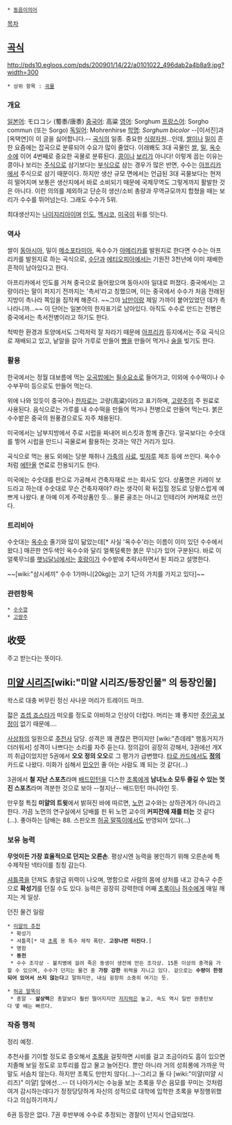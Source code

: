  * [[동음이의어]]

[[목차]]

== [[곡식]] ==
http://pds10.egloos.com/pds/200901/14/22/a0101022_496dab2a4b8a9.jpg?width=300

 * 상위 항목 : [[곡물]]
=== 개요 ===
[[일본어]]: モロコシ (蜀黍/唐黍)
[[중국어]]: 高粱
[[영어]]: Sorghum
[[프랑스어]]: Sorgho commun (또는 Sorgo)
[[독일어]]: Mohrenhirse
[[학명]]: ''Sorghum bicolor''
--[이서진]과 [옥택연]이 이 글을 싫어합니다.--
[[곡식]]의 일종. 중요한 [[식량]]자원...인데, [[쌀]]이나 [[밀]]이 흔한 요즘에는 잡곡으로 분류되어 수요가 많이 줄었다. 이래봬도 3대 곡물인 [[쌀]], [[밀]], [[옥수수]]에 이어 4번째로 중요한 곡물로 분류된다. [[콩]]이나 [[보리]]가 아니다! 이렇게 꼽는 이유는 콩이나 보리는 [[주식]]으로 삼기보다는 [[부식]]으로 삼는 경우가 많은 반면, 수수는 [[아프리카]]에서 주식으로 삼기 때문이다. 하지만 생산 규모 면에서는 언급된 3대 곡물보다는 현저히 떨어지며 보통은 생산지에서 바로 소비되기 때문에 국제무역도 그렇게까지 활발한 것은 아니다. 이런 의의를 제외하고 단순히 생산/소비 총량과 무역규모까지 합쳤을 때는 보리가 수수를 뛰어넘는다. 그래도 수수가 5위.

최대생산지는 [[나이지리아]]이며 [[인도]], [[멕시코]], [[미국]]이 뒤를 잇는다. 
=== 역사 ===
쌀이 [[동아시아]], 밀이 [[메소포타미아]], 옥수수가 [[아메리카]]를 발원지로 한다면 수수는 아프리카를 발원지로 하는 곡식으로, [[수단]]과 [[에티오피아]]에서는 기원전 3천년에 이미 재배한 흔적이 남아있다고 한다. 

아프리카에서 인도를 거쳐 중국으로 들어왔으며 동아시아 일대로 퍼졌다. 중국에서는 고량이라는 말이 퍼지기 전까지는 '촉서'라고 칭했으며, 이는 중국에서 수수가 처음 전래된 지방이 촉나라 쪽임을 짐작케 해준다. ~~그야 [[남만]]이랑 제일 가까이 붙어있었던 데가 촉나라니까...~~ 이 단어는 일본어의 한자표기로 남아있다. 아직도 수수로 만드는 전병은 중국에서는 촉서전병이라고 하기도 한다. 

척박한 환경과 토양에서도 그럭저럭 잘 자라기 때문에 [[아프리카]] 등지에서는 주요 곡식으로 재배되고 있고, 낱알을 갈아 가루로 만들어 [[빵]]을 만들어 먹거나 [[술]]을 빚기도 한다.
=== 활용 ===
한국에서는 정월 대보름에 먹는 [[오곡]][[밥]]에는 [[필수요소]]로 들어가고, 이외에 수수떡이나 수수부꾸미 등으로도 만들어 먹는다. 

위에 나와 있듯이 중국어나 [[한자]]로는 고량(高粱)이라고 표기하며, [[고량주]]의 주 원료로 사용된다. 음식으로는 가루를 내 수수떡을 만들어 먹거나 전병으로 만들어 먹는다. 붉은 수수밭은 중국의 원풍경으로도 자주 채용된다. 

미국에서는 남부지방에서 주로 시럽을 짜내어 비스킷과 함께 즐긴다. 알곡보다는 수숫대를 찧어 시럽을 만드니 곡물로써 활용하는 것과는 약간 거리가 있다. 

곡식으로 먹는 용도 외에는 당분 채취나 [[가축]]의 [[사료]], [[빗자루]] 제조 등에 쓰인다. 옥수수처럼 [[에탄올]] 연료로 전용되기도 한다. 

미국에는 수숫대를 판으로 가공해서 건축자재로 쓰는 회사도 있다. 상품명은 키레이 보드라고 하는데 수숫대로 무슨 건축자재야? 라는 생각이 확 뒤집힐 정도로 당황스럽게 예쁘게 나왔다. [http://www.kireiusa.com/kirei_viewer/kirei.html #] 아예 이게 주력상품인 듯... 물론 골조는 아니고 인테리어 커버재로 쓰인다. 
=== 트리비아 ===
수숫대는 [[옥수수]] 줄기와 많이 닮았는데[* 사실 '옥수수'라는 이름이 이미 있던 수수에서 왔다.] 매끈한 연두색인 옥수수와 달리 얼룩덜룩한 붉은 무늬가 있어 구분된다. 바로 이 얼룩무늬를 [[햇님달님]]에서는 [[호랑이]]가 수수밭에 추락사하면서 튄 피라고 설명한다.

~~[wiki:"삼시세끼" 수수 1가마니(20kg)는 고기 1근의 가치를 가지고 있다]~~
=== 관련항목 ===
 * [[수수깡]]
 * [[고량주]]
== 收受 ==
주고 받는다는 뜻이다.

== [[미얄 시리즈]][wiki:"미얄 시리즈/등장인물" 의 등장인물] ==
왁스로 대충 버무린 정신 사나운 머리가 트레이드 마크. 

젋은 [[죠셉 죠스타]]가 떠오를 정도로 야비하고 인상이 더럽다. 머리는 꽤 좋지만 [[주인공 보정]]이 없기 때문에....

[[사상좌]]의 일원으로 [[추천사]] 담당. 성격은 꽤 괜찮은 편이지만 [wiki:"츤데레" 행동거지가 더러워서] 성격이 나쁘다는 소리를 자주 듣는다. 정의감이 굉장히 강해서, 3권에선 개X끼 취급이었지만 5권에서 '''오오 정의 오오'''로 그 평가가 급변했다. [[타로 카드]]에서도 '''[[정의]]''' 카드로 나왔다. 미화가 심해서 [[민오]]인 줄 아는 사람도 꽤 되는 것 같다(...)

3권에서 '''철 지난 스포츠'''라며 [[배드민턴]]을 디스한 [[초록]]에게 '''남녀노소 모두 즐길 수 있는 멋진 스포츠'''라며 격분한 것으로 보아 --철지난-- 배드민턴 마니아인 듯.

만우절 특집 '''미얄의 트윗'''에서 밝혀진 바에 따르면, [[노먼]] 교수와는 상하관계가 아니라고 한다. 가끔 노먼의 연구실에서 담배를 핀 뒤 노먼 교수의 '''커피잔에 재를 터는''' 것 같다(...). 좋아하는 담배는 88. 스핀오프 [[허공 말뚝이]]에서도 반영되어 있다(...)

=== 보유 능력 ===
'''무엇이든 가장 효율적으로 던지는 오른손'''. 평상시엔 능력을 봉인하기 위해 오른손에 특수제작된 넥타이를 칭칭 감는다.

[[셔틀콕]]을 던져도 총알급 위력이 나오며, 명함으로 사람의 몸에 상처를 내고 강속구 수준으로 '''확성기'''를 던질 수도 있다. 능력은 굉장히 강력한데 어째 [[초록]]이나 [[허수]]에게 매일 깨지는 게 일상.

던진 물건 일람
 * [[미얄의 추천]]
  * 확성기
  * 셔틀콕[* 대 [[초록]] 용 특수 제작 폭탄. '''고장나면 터진다'''.]
  * 명함
  * '''동전'''
  * 수수 조각상 - 불치병에 걸려 죽은 동생이 생전에 만든 조각상. 15톤 이상의 충격을 가할 수 있으며, 수수가 던지는 물건 중 '''가장 강한''' 위력을 지니고 있다. 겉으로는 '''수량이 한정되어 있어서 쓰지 않는다'''고 말하지만, 내심 굉장히 소중히 여기는 듯.

 * [[허공 말뚝이]]
  * 총알 - '''살상력'''은 총알보다 훨씬 떨어지지만 [[저지력]]은 높고, 속도 역시 일반 권총탄보다 몇 배는 빠르다.
=== 작중 행적 ===
정리 예정.

추천사를 기이할 정도로 증오해서 [[초록]]을 걸핏하면 시비를 걸고 조금이라도 흠이 있으면 치졸해 보일 정도로 꼬투리를 잡고 물고 늘어진다. 뿐만 아니라 거의 성희롱에 가까운 막말도 서슴치 않는다. 하지만 초록도 만만치 않다(...)--그리고 둘 다 [wiki:"미얄(미얄 시리즈)" 미얄] 앞에선...-- 더 나아가서는 수능을 보는 초록을 무슨 음모를 꾸미는 것처럼 여겨 감시하는데다가 정정당당하게 자신의 성적으로 대학에 입학한 초록을 부정행위했다고 의심하기까지./

6권 등장은 없다. 7권 후반부에 수수로 추정되는 경찰이 넌지시 언급되었다.
